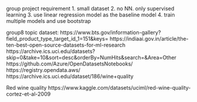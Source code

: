 group project requirement
1. small dataset
2. no NN. only supervised learning
3. use linear regression model as the baseline model
4. train multiple models and use bootstrap



group8 topic
dataset:
https://www.bts.gov/information-gallery?field_product_type_target_id_1=151&keys=
https://indiaai.gov.in/article/the-ten-best-open-source-datasets-for-ml-research
https://archive.ics.uci.edu/datasets?skip=0&take=10&sort=desc&orderBy=NumHits&search=&Area=Other
https://github.com/Azure/OpenDatasetsNotebooks/
https://registry.opendata.aws/
https://archive.ics.uci.edu/dataset/186/wine+quality


Red wine quality
https://www.kaggle.com/datasets/uciml/red-wine-quality-cortez-et-al-2009